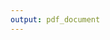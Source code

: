 ```yaml
---
output: pdf_document
---
```

<!--
\def\bibindent{1em}
\parskip=2\baselineskip \advance\parskip by 0pt plus 2pt
\setlength{\parindent}{0cm}

\setlength{\bibhang}{1em}

-->

\setlength{\parindent}{0cm}
\setlength{\parskip}{\medskipamount}
\setlength{\bibhang}{5em}

\chapter*{\bibname}

